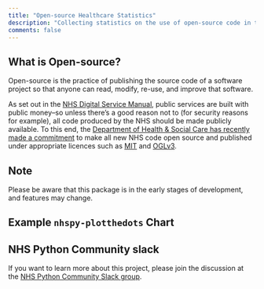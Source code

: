 ```yaml
---
title: "Open-source Healthcare Statistics"
description: "Collecting statistics on the use of open-source code in the NHS and the wider healthcare field."
comments: false
---
```


## What is Open-source?

Open-source is the practice of publishing the source code of a software project so that anyone can read, modify, re-use, and improve that software.

As set out in the [NHS Digital Service Manual](https://service-manual.nhs.uk/service-standard/12-make-new-source-code-open), public services are built with public money--so unless there's a good reason not to (for security reasons for example), all code produced by the NHS should be made publicly available. To this end, the [Department of Health & Social Care has recently made a commitment](https://www.gov.uk/government/publications/data-saves-lives-reshaping-health-and-social-care-with-data-draft/data-saves-lives-reshaping-health-and-social-care-with-data-draft) to make all new NHS code open source and published under appropriate licences such as [MIT](https://opensource.org/licenses/MIT) and [OGLv3](http://www.nationalarchives.gov.uk/doc/open-government-licence/version/3/).

::: {.callout-note}
## Note
Please be aware that this package is in the early stages of development, and features may change.
:::

::: {.panel-tabset}
## Example `nhspy-plotthedots` Chart
:::

## NHS Python Community slack

If you want to learn more about this project, please join the discussion at the [NHS Python Community Slack group](https://).
